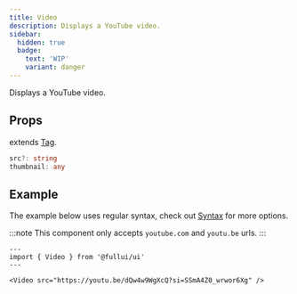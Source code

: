 ```yaml
---
title: Video
description: Displays a YouTube video.
sidebar: 
  hidden: true
  badge:
    text: 'WIP'
    variant: danger
---
```


Displays a YouTube video.

## Props
extends [Tag](/utility/tag).
```ts
src?: string
thumbnail: any
```

## Example
The example below uses regular syntax, check out [Syntax](/overview/components) for more options.

:::note
This component only accepts `youtube.com` and `youtu.be` urls.
:::

```astro live
---
import { Video } from '@fullui/ui'
---

<Video src="https://youtu.be/dQw4w9WgXcQ?si=SSmA4Z0_wrwor6Xg" />
```